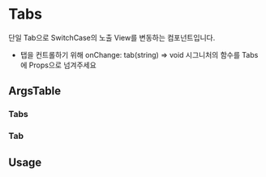 
<Meta of={TabsStories} />

# Tabs

단일 Tab으로  SwitchCase의 노출 View를 변동하는 컴포넌트입니다.

- 탭을 컨트롤하기 위해 onChange: tab(string) => void 시그니처의 함수를 Tabs에 Props으로 넘겨주세요


<Canvas of={TabsStories.Playground} />


## ArgsTable

### Tabs
<ArgsTable of={Tabs} />

### Tab
<ArgsTable of={Tabs.Tab} />


## Usage

```typescript
import { Tabs } from '@shoplflow/base';

const App = () => {

  const [activeTab, setActiveTab] = useState('value1');

  return (
    <>
      <Tabs initialTab={activeTab} onChange={setActiveTab}>
        <Stack.Horizontal>
          <Tabs.Tab value={'value1'} label={'label1'} />
          <Tabs.Tab value={'value2'} label={'label2'} />
          <Tabs.Tab value={'value3'} label={'label3'} />
        </Stack.Horizontal>
      </Tabs>
      {activeTab === "a" && <div>acitve a</div>}
      {activeTab === "b" && <div>acitve a</div>}
      {activeTab === "c" && <div>acitve a</div>}
    </>
  )
}
```


